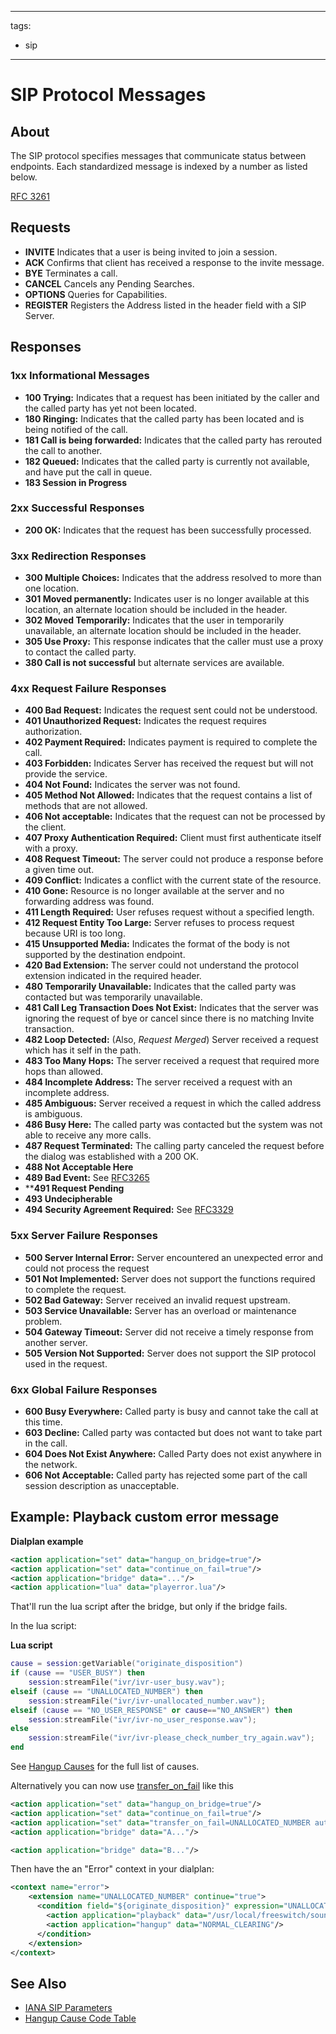
---

tags:
 - sip

---

# SIP Protocol Messages 

## About

The SIP protocol specifies messages that communicate status between endpoints. Each standardized message is indexed by a number as listed below.

[RFC 3261](https://tools.ietf.org/html/rfc3261)


## Requests

* **INVITE** Indicates that a user is being invited to join a session.
* **ACK** Confirms that client has received a response to the invite message.
* **BYE** Terminates a call.
* **CANCEL** Cancels any Pending Searches.
* **OPTIONS** Queries for Capabilities.
* **REGISTER** Registers the Address listed in the header field with a SIP Server.

## Responses

### 1xx Informational Messages

* **100 Trying:** Indicates that a request has been initiated by the caller and the called party has yet not been located.
* **180 Ringing:** Indicates that the called party has been located and is being notified of the call.
* **181 Call is being forwarded:** Indicates that the called party has rerouted the call to another.
* **182 Queued:** Indicates that the called party is currently not available, and have put the call in queue.
* **183 Session in Progress**

### 2xx Successful Responses

* **200 OK:** Indicates that the request has been successfully processed.

### 3xx Redirection Responses

* **300 Multiple Choices:** Indicates that the address resolved to more than one location.
* **301 Moved permanently:** Indicates user is no longer available at this location, an alternate location should be included in the header.
* **302 Moved Temporarily:** Indicates that the user in temporarily unavailable, an alternate location should be included in the header.
* **305 Use Proxy:** This response indicates that the caller must use a proxy to contact the called party.
* **380 Call is not successful** but alternate services are available.

### 4xx Request Failure Responses

* **400 Bad Request:** Indicates the request sent could not be understood.
* **401 Unauthorized Request:** Indicates the request requires authorization.
* **402 Payment Required:** Indicates payment is required to complete the call.
* **403 Forbidden:** Indicates Server has received the request but will not provide the service.
* **404 Not Found:** Indicates the server was not found.
* **405 Method Not Allowed:** Indicates that the request contains a list of methods that are not allowed.
* **406 Not acceptable:** Indicates that the request can not be processed by the client.
* **407 Proxy Authentication Required:** Client must first authenticate itself with a proxy.
* **408 Request Timeout:** The server could not produce a response before a given time out.
* **409 Conflict:** Indicates a conflict with the current state of the resource.
* **410 Gone:** Resource is no longer available at the server and no forwarding address was found.
* **411 Length Required:** User refuses request without a specified length.
* **412 Request Entity Too Large:** Server refuses to process request because URI is too long.
* **415 Unsupported Media:** Indicates the format of the body is not supported by the destination endpoint.
* **420 Bad Extension:** The server could not understand the protocol extension indicated in the required header.
* **480 Temporarily Unavailable:** Indicates that the called party was contacted but was temporarily unavailable.
* **481 Call Leg Transaction Does Not Exist:** Indicates that the server was ignoring the request of bye or cancel since there is no matching Invite transaction.
* **482 Loop Detected:** (Also, _Request Merged_) Server received a request which has it self in the path.
* **483 Too Many Hops:** The server received a request that required more hops than allowed.
* **484 Incomplete Address:** The server received a request with an incomplete address.
* **485 Ambiguous:** Server received a request in which the called address is ambiguous.
* **486 Busy Here:** The called party was contacted but the system was not able to receive any more calls.
* **487 Request Terminated:** The calling party canceled the request before the dialog was established with a 200 OK.
* **488 Not Acceptable Here**
* **489 Bad Event:** See [RFC3265](http://www.faqs.org/rfcs/rfc3265.html)
* ****491 Request Pending**
* **493 Undecipherable**
* **494 Security Agreement Required:** See [RFC3329](http://www.faqs.org/rfcs/rfc3329.html)

### 5xx Server Failure Responses

* **500 Server Internal Error:** Server encountered an unexpected error and could not process the request
* **501 Not Implemented:** Server does not support the functions required to complete the request.
* **502 Bad Gateway:** Server received an invalid request upstream.
* **503 Service Unavailable:** Server has an overload or maintenance problem.
* **504 Gateway Timeout:** Server did not receive a timely response from another server.
* **505 Version Not Supported:** Server does not support the SIP protocol used in the request.

### 6xx Global Failure Responses

* **600 Busy Everywhere:** Called party is busy and cannot take the call at this time.
* **603 Decline:** Called party was contacted but does not want to take part in the call.
* **604 Does Not Exist Anywhere:** Called Party does not exist anywhere in the network.
* **606 Not Acceptable:** Called party has rejected some part of the call session description as unacceptable.

## Example: Playback custom error message

**Dialplan example**

```xml
<action application="set" data="hangup_on_bridge=true"/>
<action application="set" data="continue_on_fail=true"/>
<action application="bridge" data="..."/>
<action application="lua" data="playerror.lua"/>
```

That'll run the lua script after the bridge, but only if the bridge fails.

In the lua script:

**Lua script**

```lua
cause = session:getVariable("originate_disposition")
if (cause == "USER_BUSY") then
    session:streamFile("ivr/ivr-user_busy.wav");
elseif (cause == "UNALLOCATED_NUMBER") then
    session:streamFile("ivr/ivr-unallocated_number.wav");
elseif (cause == "NO_USER_RESPONSE" or cause=="NO_ANSWER") then
    session:streamFile("ivr/ivr-no_user_response.wav");
else
    session:streamFile("ivr/ivr-please_check_number_try_again.wav");
end
```

See [Hangup Causes](./Hangup-Cause-Code-Table.mdx#about) for the full list of causes.
  
Alternatively you can now use [transfer\_on\_fail](https://wiki.freeswitch.org/wiki/Variable%5Ftransfer%5Fon%5Ffail "Variable transfer on fail") like this

```xml title="Dialplan Example transfer_on_fail"
<action application="set" data="hangup_on_bridge=true"/>
<action application="set" data="continue_on_fail=true"/>
<action application="set" data="transfer_on_fail=UNALLOCATED_NUMBER auto_cause xml error"/>
<action application="bridge" data="A..."/>

<action application="bridge" data="B..."/>
```

Then have the an "Error" context in your dialplan:

```xml title="Dialplan Error Context"
<context name="error">
    <extension name="UNALLOCATED_NUMBER" continue="true">
      <condition field="${originate_disposition}" expression="UNALLOCATED_NUMBER" continue="false" break="on-true">
        <action application="playback" data="/usr/local/freeswitch/sounds/NotInService.wav"/>
        <action application="hangup" data="NORMAL_CLEARING"/>
      </condition>
    </extension>
</context>
```

## See Also

* [IANA SIP Parameters](http://www.iana.org/assignments/sip-parameters)
* [Hangup Cause Code Table](./Hangup-Cause-Code-Table.mdx#about)
